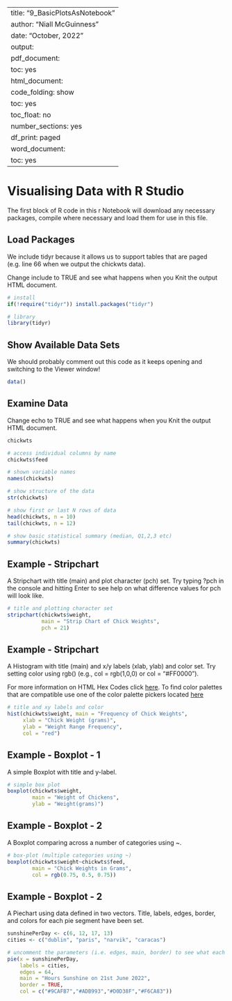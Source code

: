 
---
title: "9_BasicPlotsAsNotebook"
author: "Niall McGuinness"
date: "October, 2022"
output:
  pdf_document:
    toc: yes
  html_document:
    code_folding: show
    toc: yes
    toc_float: no
    number_sections: yes
    df_print: paged
  word_document:
    toc: yes
---

<!-- # Heading 1 -->
<!-- Some text describing the **purpose** of this sample. -->

<!-- ## Heading 2 -->
<!-- Some text under Heading 2. -->

<!-- ### Heading 3 -->
<!-- A bulleted list of items. -->

<!-- * For more details on R Markdown we can add a link to a [cheat sheet](https://www.rstudio.com/wp-content/uploads/2015/02/rmarkdown-cheatsheet.pdf). -->


# Visualising Data with R Studio

The first block of R code in this r Notebook will download any necessary packages, compile where necessary and load them for use in this file. 



## Load Packages

We include tidyr because it allows us to support tables that are paged (e.g. line 66 when we output the chickwts data).

Change include to TRUE and see what happens when you Knit the output HTML document.

```r

# install
if(!require("tidyr")) install.packages("tidyr")

# library
library(tidyr)
```



## Show Available Data Sets

We should probably comment out this code as it keeps opening and switching to the Viewer window!

```r
data()
```



## Examine Data

Change echo to TRUE and see what happens when you Knit the output HTML document.

```r
chickwts

# access individual columns by name
chickwts$feed

# shown variable names
names(chickwts)

# show structure of the data
str(chickwts)

# show first or last N rows of data
head(chickwts, n = 10)
tail(chickwts, n = 12)

# show basic statistical summary (median, Q1,2,3 etc)
summary(chickwts)

```



## Example - Stripchart

A Stripchart with title (main) and plot character (pch) set. Try typing ?pch in the console and hitting Enter to see help on what difference values for pch will look like.

```r
# title and plotting character set
stripchart(chickwts$weight, 
           main = "Strip Chart of Chick Weights",
           pch = 21)
```



## Example - Stripchart

A Histogram with title (main) and x/y labels (xlab, ylab) and color set. Try setting color using rgb() (e.g., col = rgb(1,0,0) or col = "#FF0000").

For more information on HTML Hex Codes click [here](https://htmlcolorcodes.com/). To find color palettes that are compatible use one of the color palette pickers located [here](https://htmlcolorcodes.com/resources/best-color-palette-generators/)

```r
# title and xy labels and color
hist(chickwts$weight, main = "Frequency of Chick Weights",
     xlab = "Chick Weight (grams)",
     ylab = "Weight Range Frequency",
     col = "red")
```



## Example - Boxplot - 1

A simple Boxplot with title and y-label.

```r
# simple box plot
boxplot(chickwts$weight,
        main = "Weight of Chickens",
        ylab = "Weight(grams)")
```



## Example - Boxplot - 2

A Boxplot comparing across a number of categories using ~.

```r
# box-plot (multiple categories using ~) 
boxplot(chickwts$weight~chickwts$feed, 
        main = "Chick Weights in Grams",
        col = rgb(0.75, 0.5, 0.75))
```



## Example - Boxplot - 2

A Piechart using data defined in two vectors. Title, labels, edges, border, and colors for each pie segment have been set.

```r
sunshinePerDay <- c(6, 12, 17, 13)
cities <- c("dublin", "paris", "narvik", "caracas")

# uncomment the parameters (i.e. edges, main, border) to see what each parameter does
pie(x = sunshinePerDay, 
    labels = cities, 
    edges = 64,
    main = "Hours Sunshine on 21st June 2022", 
    border = TRUE,
    col = c("#9CAFB7","#ADB993","#D0D38F","#F6CA83"))
```

